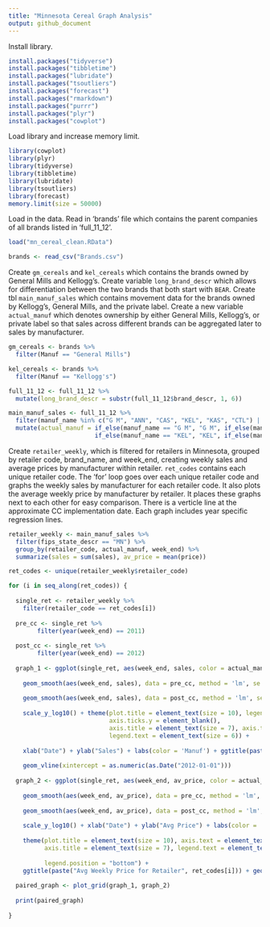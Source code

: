 ---
title: "Minnesota Cereal Graph Analysis"
output: github_document
---

Install library.
```{r eval=FALSE, include=FALSE}
install.packages("tidyverse")
install.packages("tibbletime")
install.packages("lubridate")
install.packages("tsoutliers")
install.packages("forecast")
install.packages("rmarkdown")
install.packages("purrr")
install.packages("plyr")
install.packages("cowplot")
```

Load library and increase memory limit.
```{r}
library(cowplot)
library(plyr)
library(tidyverse)
library(tibbletime)
library(lubridate)
library(tsoutliers)
library(forecast)
memory.limit(size = 50000)
```

Load in the data. Read in 'brands' file which contains the parent companies of all brands listed in 'full_11_12'.
```{r}
load("mn_cereal_clean.RData")

brands <- read_csv("Brands.csv")
```

Create `gm_cereals` and `kel_cereals` which contains the brands owned by General Mills and Kellogg's. Create variable `long_brand_descr` which allows for differentiation between the two brands that both start with `BEAR`. Create tbl `main_manuf_sales` which contains movement data for the brands owned by Kellogg's, General Mills, and the private label. Create a new variable `actual_manuf` which denotes ownership by either General Mills, Kellogg's,
or private label so that sales across different brands can be aggregated later to sales by manufacturer.
```{r}
gm_cereals <- brands %>%
  filter(Manuf == "General Mills")

kel_cereals <- brands %>%
  filter(Manuf == "Kellogg's")

full_11_12 <- full_11_12 %>%
  mutate(long_brand_descr = substr(full_11_12$brand_descr, 1, 6))

main_manuf_sales <- full_11_12 %>%
  filter(manuf_name %in% c("G M", "ANN", "CAS", "KEL", "KAS", "CTL") | long_brand_descr == "BEAR N") %>%
  mutate(actual_manuf = if_else(manuf_name == "G M", "G M", if_else(manuf_name == "ANN", "G M", if_else(manuf_name == "CAS", "G M", 
                        if_else(manuf_name == "KEL", "KEL", if_else(manuf_name == "KAS", "KEL", if_else(manuf_name == "BEA", "KEL", "CTL")))))))
```

Create `retailer_weekly`, which is filtered for retailers in Minnesota, grouped by retailer code, brand_name, and week_end, creating weekly sales and average prices by manufacturer within retailer. `ret_codes` contains each unique retailer code. The 'for' loop goes over each unique retailer code and graphs the weekly sales by manufacturer for each retailer code. It also plots the average weekly price by manufacturer by retailer. It places these graphs next to each other for easy comparison. There is a verticle line at the approximate CC implementation date. Each graph includes year specific regression lines.
```{r}
retailer_weekly <- main_manuf_sales %>%
  filter(fips_state_descr == "MN") %>%
  group_by(retailer_code, actual_manuf, week_end) %>%
  summarize(sales = sum(sales), av_price = mean(price))

ret_codes <- unique(retailer_weekly$retailer_code)

for (i in seq_along(ret_codes)) {
  
  single_ret <- retailer_weekly %>%
    filter(retailer_code == ret_codes[i])
  
  pre_cc <- single_ret %>%
        filter(year(week_end) == 2011)
  
  post_cc <- single_ret %>%
        filter(year(week_end) == 2012)
  
  graph_1 <- ggplot(single_ret, aes(week_end, sales, color = actual_manuf)) + geom_line() + 
    
    geom_smooth(aes(week_end, sales), data = pre_cc, method = 'lm', se = FALSE) +
    
    geom_smooth(aes(week_end, sales), data = post_cc, method = 'lm', se = FALSE) +
    
    scale_y_log10() + theme(plot.title = element_text(size = 10), legend.position = "bottom", axis.text.y = element_blank(), 
                            axis.ticks.y = element_blank(), 
                            axis.title = element_text(size = 7), axis.text = element_text(size = 7), legend.title = element_text(size = 6),
                            legend.text = element_text(size = 6)) + 
    
    xlab("Date") + ylab("Sales") + labs(color = 'Manuf') + ggtitle(paste("Weekly Sales for Retailer", ret_codes[i])) + 
    
    geom_vline(xintercept = as.numeric(as.Date("2012-01-01")))
  
  graph_2 <- ggplot(single_ret, aes(week_end, av_price, color = actual_manuf)) + geom_line() + 
    
    geom_smooth(aes(week_end, av_price), data = pre_cc, method = 'lm', se = FALSE) +
    
    geom_smooth(aes(week_end, av_price), data = post_cc, method = 'lm', se = FALSE) +
    
    scale_y_log10() + xlab("Date") + ylab("Avg Price") + labs(color = 'Manuf') + 
    
    theme(plot.title = element_text(size = 10), axis.text = element_text(size = 7), 
          axis.title = element_text(size = 7), legend.text = element_text(size = 6), legend.title = element_text(size = 6), 
          
          legend.position = "bottom") +
    ggtitle(paste("Avg Weekly Price for Retailer", ret_codes[i])) + geom_vline(xintercept = as.numeric(as.Date("2012-01-01")))
  
  paired_graph <- plot_grid(graph_1, graph_2)
  
  print(paired_graph)
  
}
```